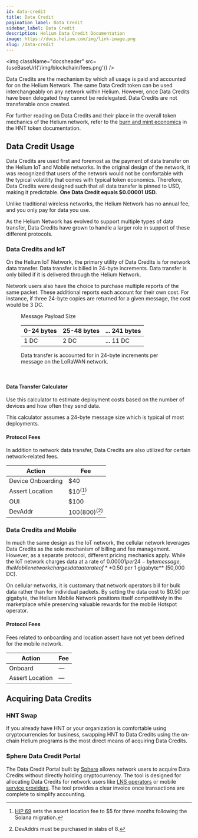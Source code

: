 ```yaml
---
id: data-credit
title: Data Credit
pagination_label: Data Credit
sidebar_label: Data Credit
description: Helium Data Credit Documentation
image: https://docs.helium.com/img/link-image.png
slug: /data-credit
---
```



<img className="docsheader" src={useBaseUrl('/img/blockchain/fees.png')} />

Data Credits are the mechanism by which all usage is paid and accounted for on the Helium Network.
The same Data Credit token can be used interchangeably on any network within Helium. However, once
Data Credits have been delegated they cannot be redelegated. Data Credits are not transferable once
created.

For further reading on Data Credits and their place in the overall token mechanics of the Helium
network, refer to the [burn and mint economics][bme] in the HNT token documentation.

## Data Credit Usage

Data Credits are used first and foremost as the payment of data transfer on the Helium IoT and
Mobile networks. In the original design of the network, it was recognized that users of the network
would not be comfortable with the typical volatility that comes with typical token economics.
Therefore, Data Credits were designed such that all data transfer is pinned to USD, making it
predictable. **One Data Credit equals $0.00001 USD.**

Unlike traditional wireless networks, the Helium Network has no annual fee, and you only pay for
data you use.

As the Helium Network has evolved to support multiple types of data transfer, Data Credits have
grown to handle a larger role in support of these different protocols.

### Data Credits and IoT

On the Helium IoT Network, the primary utility of Data Credits is for network data transfer. Data
transfer is billed in 24-byte increments. Data transfer is only billed if it is delivered through
the Helium Network.

Network users also have the choice to purchase multiple reports of the same packet. These additional
reports each account for their own cost. For instance, if three 24-byte copies are returned for a
given message, the cost would be 3 DC.

<figure className="screensnippet-wrapper" style={{ padding: '1.25em 5vw 1em' }}>
  <p>Message Payload Size</p>
  <table className="dc-calc-table" style={{ marginBottom: '1em' }}>
    <thead>
      <tr>
        <th>0-24 bytes</th>
        <th>25-48 bytes</th>
        <th>... 241 bytes</th>
      </tr>
    </thead>
    <tbody>
      <tr>
        <td>1 DC</td>
        <td>2 DC</td>
        <td>... 11 DC</td>
      </tr>
    </tbody>
  </table>
  <figcaption>
    Data transfer is accounted for in 24-byte increments per message on the LoRaWAN network.
  </figcaption>
</figure>
<br />

#### Data Transfer Calculator

Use this calculator to estimate deployment costs based on the number of devices and how often they
send data.

This calculator assumes a 24-byte message size which is typical of most deployments.


<figure className="screensnippet-wrapper">
  <OperationCostEstimator />
</figure>

#### Protocol Fees

In addition to network data transfer, Data Credits are also utilized for certain network-related
fees.

| Action            | Fee                                     |
| ----------------- | --------------------------------------- |
| Device Onboarding | $40                                     |
| Assert Location   | $10<sup>(</sup>[^1]<sup>)</sup>         |
| OUI               | $100                                    |
| DevAddr           | $100 ($800)<sup>(</sup>[^2]<sup>)</sup> |

[^1]:
    [HIP 69][hip-69] sets the assert location fee to $5 for three months following the Solana
    migration.

[^2]: DevAddrs must be purchased in slabs of 8.

### Data Credits and Mobile

In much the same design as the IoT network, the cellular network leverages Data Credits as the sole
mechanism of billing and fee management. However, as a separate protocol, different pricing
mechanics apply. While the IoT network charges data at a rate of $0.00001 per 24-byte message, the
Mobile network charges data at a rate of **$0.50 per 1 gigabyte** (50,000 DC).

On cellular networks, it is customary that network operators bill for bulk data rather than for
individual packets. By setting the data cost to $0.50 per gigabyte, the Helium Mobile Network
positions itself competitively in the marketplace while preserving valuable rewards for the mobile
Hotspot operator.

#### Protocol Fees

Fees related to onboarding and location assert have not yet been defined for the mobile network.

| Action          | Fee |
| --------------- | --- |
| Onboard         | —   |
| Assert Location | —   |

## Acquiring Data Credits

### HNT Swap

If you already have HNT or your organization is comfortable using cryptocurrencies for business,
swapping HNT to Data Credits using the on-chain Helium programs is the most direct means of
acquiring Data Credits.

### Sphere Data Credit Portal

The Data Credit Portal built by [Sphere][sphere] allows network users to acquire Data Credits
without directly holding cryptocurrency. The tool is designed for allocating Data Credits for
network users like [LNS operators][open-lns] or mobile [service providers][service-providers]. The
tool provides a clear invoice once transactions are complete to simplify accounting.

[bme]: /hnt-token/#data-credits-and-burn-and-mint-economics
[sphere]: https://helium.sphere.engineer
[open-lns]: /iot/open-lns
[service-providers]: /mobile/service-providers
[hip-69]: https://github.com/helium/HIP/blob/main/0069-reassertion-fee-reduction.md
